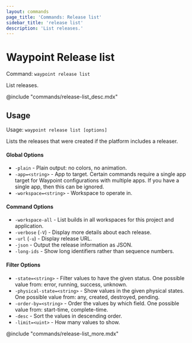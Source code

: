 ```yaml
---
layout: commands
page_title: 'Commands: Release list'
sidebar_title: 'release list'
description: 'List releases.'
---
```


# Waypoint Release list

Command: `waypoint release list`

List releases.

@include "commands/release-list_desc.mdx"

## Usage

Usage: `waypoint release list [options]`

Lists the releases that were created if the platform includes a releaser.

#### Global Options

- `-plain` - Plain output: no colors, no animation.
- `-app=<string>` - App to target. Certain commands require a single app target for Waypoint configurations with multiple apps. If you have a single app, then this can be ignored.
- `-workspace=<string>` - Workspace to operate in.

#### Command Options

- `-workspace-all` - List builds in all workspaces for this project and application.
- `-verbose` (`-V`) - Display more details about each release.
- `-url` (`-u`) - Display release URL.
- `-json` - Output the release information as JSON.
- `-long-ids` - Show long identifiers rather than sequence numbers.

#### Filter Options

- `-state=<string>` - Filter values to have the given status. One possible value from: error, running, success, unknown.
- `-physical-state=<string>` - Show values in the given physical states. One possible value from: any, created, destroyed, pending.
- `-order-by=<string>` - Order the values by which field. One possible value from: start-time, complete-time.
- `-desc` - Sort the values in descending order.
- `-limit=<uint>` - How many values to show.

@include "commands/release-list_more.mdx"
